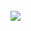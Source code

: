              
             
             
             
<img src="images/earth.JPG" style="margin-top:3px; margin-bottom:0px; margin-right:0px; margin-left:0px;">

  
